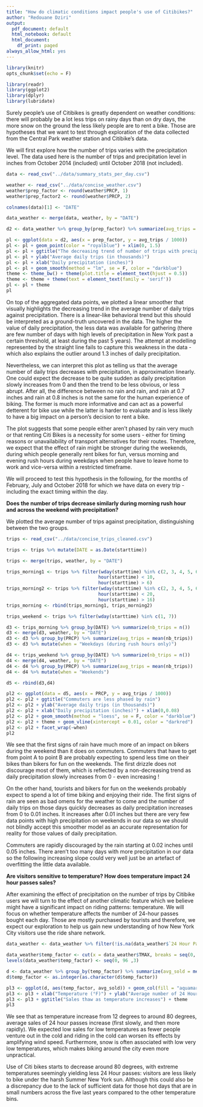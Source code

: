 ```yaml
---
title: "How do climatic conditions impact people's use of Citibikes?"
author: "Redouane Dziri"
output:
  pdf_document: default
  html_notebook: default
  html_document:
    df_print: paged
always_allow_html: yes
---
```


```r
library(knitr)
opts_chunk$set(echo = F)
```

```r
library(readr)
library(ggplot2)
library(dplyr)
library(lubridate)
```

Surely people's use of Citibikes is greatly dependent on weather conditions: there will probably be a lot less trips on rainy days than on dry days, the more snow on the ground the less likely people are to rent a bike. Those are hypotheses that we want to test through exploration of the data collected from the Central Park weather station and Citibike's data.

We will first explore how the number of trips varies with the precipitation level. The data used here is the number of trips and precipitation level in inches from October 2014 (included) until October 2018 (not included).

\bigskip

```r
data <- read_csv("../data/summary_stats_per_day.csv")
```

```r
weather <- read_csv("../data/concise_weather.csv")
weather$prep_factor <- round(weather$PRCP, 1)
weather$prep_factor2 <- round(weather$PRCP, 2)
```

```r
colnames(data)[1] <- "DATE"
```

```r
data_weather <- merge(data, weather, by = "DATE")
```

```r
d2 <- data_weather %>% group_by(prep_factor) %>% summarize(avg_trips = mean(Trips))
```

```r
pl <- ggplot(data = d2, aes(x = prep_factor, y = avg_trips / 1000))
pl <- pl + geom_point(color = "royalblue") + xlim(0, 1.5)
pl <- pl + ggtitle("The decreasing trend of number of trips with precipitation level")
pl <- pl + ylab("Average daily trips (in thousands)")
pl <- pl + xlab("Daily precipitation (inches)")
pl <- pl + geom_smooth(method = "lm", se = F, color = "darkblue")
theme <- theme_bw() + theme(plot.title = element_text(hjust = 0.5))
theme <- theme + theme(text = element_text(family = 'serif'))
pl <- pl + theme
pl
```

\begin{center}
\it{Fig 1. The average daily number of trips against the precipitation level (bucketed with a binwidth of 0.1 inch)}
\end{center}

\bigskip

On top of the aggregated data points, we plotted a linear smoother that visually highlights the decreasing trend in the average number of daily trips against precipitation. There is a linear-like behavioral trend but this should be interpreted as a ground-truth uncovered in the data. The higher the value of daily precipitation, the less data was available for gathering (there are few number of days with high levels of precipitation in New York past a certain threshold, at least during the past 5 years). The attempt at modelling represented by the straight line fails to capture this weakness in the data - which also explains the outlier around 1.3 inches of daily precipitation.

Nevertheless, we can interpret this plot as telling us that the average number of daily trips decreases with precipitation, in approximation linearly. One could expect the decrease to be quite sudden as daily precipitation slowly increases from 0 and then the trend to be less obvious, or less abrupt. After all, the difference between no rain and rain, and rain at 0.7 inches and rain at 0.8 inches is not the same for the human experience of biking. The former is much more informative and can act as a powerful detterent for bike use while the latter is harder to evaluate and is less likely to have a big impact on a person's decision to rent a bike.

The plot suggests that some people either aren't phased by rain very much or that renting Citi Bikes is a necessity for some users - either for timing reasons or unavailability of transport alternatives for their routes. Therefore, we expect that the effect of rain might be stronger during the weekends, during which people generally rent bikes for fun, versus morning and evening rush hours during weekdays when people have to leave home to work and vice-versa within a restricted timeframe.

We will proceed to test this hypothesis in the following, for the months of February, July and October 2018 for which we have data on every trip - including the exact timing within the day.

**Does the number of trips decrease similarly during morning rush hour and across the weekend with precipitation?**

We plotted the average number of trips against precipitation, distinguishing between the two groups.

\bigskip

```r
trips <- read_csv("../data/concise_trips_cleaned.csv")
```

```r
trips <- trips %>% mutate(DATE = as.Date(starttime))
```

```r
trips <- merge(trips, weather, by = "DATE")
```

```r
trips_morning1 <- trips %>% filter(wday(starttime) %in% c(2, 3, 4, 5, 6),
                                  hour(starttime) < 10,
                                  hour(starttime) > 6)
trips_morning2 <- trips %>% filter(wday(starttime) %in% c(2, 3, 4, 5, 6),
                                  hour(starttime) < 20,
                                  hour(starttime) > 16)
trips_morning <- rbind(trips_morning1, trips_morning2)
```

```r
trips_weekend <- trips %>% filter(wday(starttime) %in% c(1, 7))
```

```r
d3 <- trips_morning %>% group_by(DATE) %>% summarize(nb_trips = n())
d3 <- merge(d3, weather, by = "DATE")
d3 <- d3 %>% group_by(PRCP) %>% summarize(avg_trips = mean(nb_trips))
d3 <- d3 %>% mutate(when = "Weekdays (during rush hours only)")
```

```r
d4 <- trips_weekend %>% group_by(DATE) %>% summarize(nb_trips = n())
d4 <- merge(d4, weather, by = "DATE")
d4 <- d4 %>% group_by(PRCP) %>% summarize(avg_trips = mean(nb_trips))
d4 <- d4 %>% mutate(when = "Weekends")
```

```r
d5 <- rbind(d3,d4)
```

```r
pl2 <- ggplot(data = d5, aes(x = PRCP, y = avg_trips / 1000))
pl2 <- pl2 + ggtitle("Commuters are less phased by rain")
pl2 <- pl2 + ylab("Average daily trips (in thousands)")
pl2 <- pl2 + xlab("Daily precipitation (inches)") + xlim(0,0.08)
pl2 <- pl2 + geom_smooth(method = "loess", se = F, color = "darkblue")
pl2 <- pl2 + theme + geom_vline(xintercept = 0.01, color = "darkred")
pl2 <- pl2 + facet_wrap(~when)
pl2
```

\begin{center}
\it{Fig 2. The average daily number of trips against the precipitation level faceted on day of the week (distinguishing weekdats and weekends). The red vertical lines are drawn for inch = 0.01, to highlight behaviour of riders from no rain (inch = 0) to a drizzle - which some might see as a sign of more rain to come.}
\end{center}

\bigskip

We see that the first signs of rain have much more of an impact on bikers during the weekend than it does on commuters. Commuters that have to get from point A to point B are probably expecting to spend less time on their bikes than bikers for fun on the weekends. The first drizzle does not discourage most of them, which is reflected by a non-decreasing trend as daily precipitation slowly increases from 0 - even increasing ! 

On the other hand, tourists and bikers for fun on the weekends probably expect to spend a lot of time biking and enjoying their ride. The first signs of rain are seen as bad omens for the weather to come and the number of daily trips on those days quickly decreases as daily precipitation increases from 0 to 0.01 inches. It increases after 0.01 inches but there are very few data points with high precipitation on weekends in our data so we should not blindly accept this smoother model as an accurate representation for reality for those values of daily precipitation.

Commuters are rapidly discouraged by the rain starting at 0.02 inches until 0.05 inches. There aren't too many days with more precipitation in our data so the following increasing slope could very well just be an artefact of overfitting the little data available.

**Are visitors sensitive to temperature? How does temperature impact 24 hour passes sales?**

After examining the effect of precipitation on the number of trips by Citibike users we will turn to the effect of another climatic feature which we believe might have a significant impact on riding patterns: temperature. We will focus on whether temperature affects the number of 24-hour passes bought each day. Those are mostly purchased by tourists and therefore, we expect our exploration to help us gain new understanding of how New York City visitors use the ride share network.

\bigskip

```r
data_weather <- data_weather %>% filter(!is.na(data_weather$`24 Hour Passes`))
```

```r
data_weather$temp_factor <- cut(x = data_weather$TMAX, breaks = seq(0, 100, 3))
levels(data_weather$temp_factor) <- seq(0, 96 ,3)
```

```r
d <- data_weather %>% group_by(temp_factor) %>% summarize(avg_sold = mean(`24 Hour Passes`))
d$temp_factor <- as.integer(as.character(d$temp_factor))
```

```r
pl3 <- ggplot(d, aes(temp_factor, avg_sold)) + geom_col(fill = "aquamarine4")
pl3 <- pl3 + xlab("Temperature (°F)") + ylab("Average number of 24 Hour Passes sold")
pl3 <- pl3 + ggtitle("Sales thaw as temperature increases") + theme
pl3
```

\begin{center}
\it{Fig 2. The average number of 24 Hour Passes sold by buckets of temperature (of size 3 degrees Fahrenheit)}
\end{center}

\bigskip

We see that as temperature increase from 12 degrees to around 80 degrees, average sales of 24 hour passes increase (first slowly, and then more rapidly). We expected low sales for low temperatures as fewer people venture out in the cold and riding in the cold can worsen its effects by amplifying wind speed. Furthermore, snow is often associated with low very low temperatures, which makes biking around the city even more unpractical. 

Use of Citi bikes starts to decrease around 80 degrees, with extreme temperatures seemingly yielding less 24 Hour passes: visitors are less likely to bike under the harsh Summer New York sun. Although this could also be a discrepancy due to the lack of sufficient data for those hot days that are in small numbers across the five last years compared to the other temperature bins.
